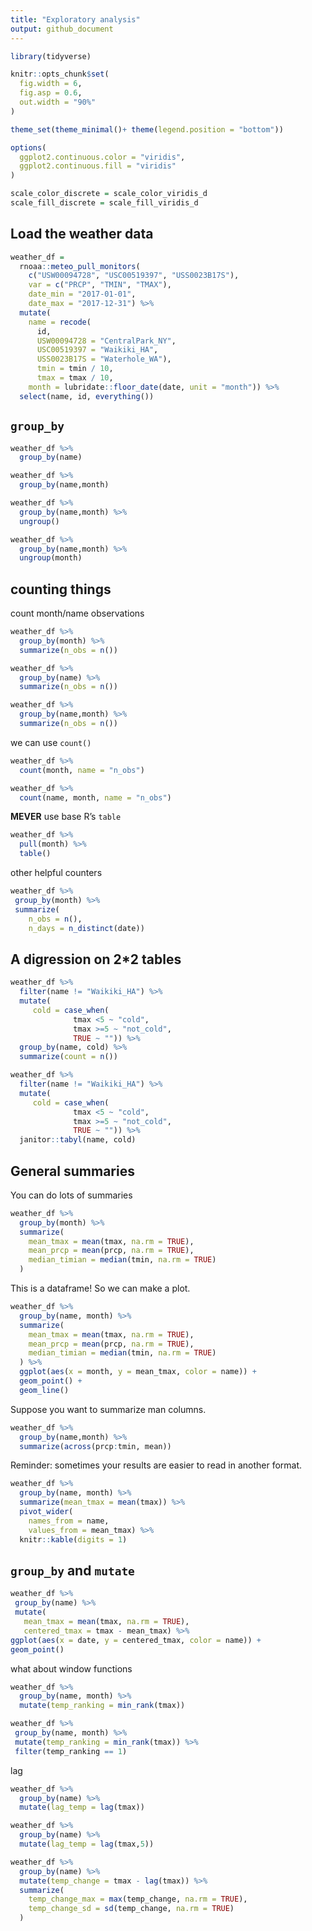```yaml
---
title: "Exploratory analysis"
output: github_document
---
```


```r
library(tidyverse)

knitr::opts_chunk$set(
  fig.width = 6,
  fig.asp = 0.6,
  out.width = "90%"
)

theme_set(theme_minimal()+ theme(legend.position = "bottom"))

options(
  ggplot2.continuous.color = "viridis",
  ggplot2.continuous.fill = "viridis"
)

scale_color_discrete = scale_color_viridis_d
scale_fill_discrete = scale_fill_viridis_d

```


## Load the weather data

```r
weather_df = 
  rnoaa::meteo_pull_monitors(
    c("USW00094728", "USC00519397", "USS0023B17S"),
    var = c("PRCP", "TMIN", "TMAX"), 
    date_min = "2017-01-01",
    date_max = "2017-12-31") %>%
  mutate(
    name = recode(
      id, 
      USW00094728 = "CentralPark_NY", 
      USC00519397 = "Waikiki_HA",
      USS0023B17S = "Waterhole_WA"),
      tmin = tmin / 10,
      tmax = tmax / 10,
    month = lubridate::floor_date(date, unit = "month")) %>%
  select(name, id, everything())
```


## ` group_by`


```r
weather_df %>% 
  group_by(name)
```

```r
weather_df %>% 
  group_by(name,month)
```

```r
weather_df %>% 
  group_by(name,month) %>% 
  ungroup()
```

```r
weather_df %>% 
  group_by(name,month) %>% 
  ungroup(month)
```


## counting things

count month/name observations

```r
weather_df %>%
  group_by(month) %>%
  summarize(n_obs = n())
```


```r
weather_df %>%
  group_by(name) %>%
  summarize(n_obs = n())
```

```r
weather_df %>%
  group_by(name,month) %>%
  summarize(n_obs = n())
```


we can use `count()`

```r
weather_df %>% 
  count(month, name = "n_obs")
```

```r
weather_df %>% 
  count(name, month, name = "n_obs")
```

**MEVER** use base R's `table`

```r
weather_df %>% 
  pull(month) %>% 
  table()
```


other helpful counters

```r
weather_df %>%
 group_by(month) %>%
 summarize(
    n_obs = n(),
    n_days = n_distinct(date))
```

## A digression on 2*2 tables

```r
weather_df %>%
  filter(name != "Waikiki_HA") %>%
  mutate(
     cold = case_when(
              tmax <5 ~ "cold",
              tmax >=5 ~ "not_cold",
              TRUE ~ "")) %>%
  group_by(name, cold) %>%
  summarize(count = n())
```


```r
weather_df %>%
  filter(name != "Waikiki_HA") %>%
  mutate(
     cold = case_when(
              tmax <5 ~ "cold",
              tmax >=5 ~ "not_cold",
              TRUE ~ "")) %>%
  janitor::tabyl(name, cold)
```

## General summaries

You can do lots of summaries

```r
weather_df %>%
  group_by(month) %>%
  summarize(
    mean_tmax = mean(tmax, na.rm = TRUE),
    mean_prcp = mean(prcp, na.rm = TRUE),
    median_timian = median(tmin, na.rm = TRUE)
  )
```

This is a dataframe! So we can make a plot.

```r
weather_df %>%
  group_by(name, month) %>%
  summarize(
    mean_tmax = mean(tmax, na.rm = TRUE),
    mean_prcp = mean(prcp, na.rm = TRUE),
    median_timian = median(tmin, na.rm = TRUE)
  ) %>% 
  ggplot(aes(x = month, y = mean_tmax, color = name)) +
  geom_point() +
  geom_line()
```

Suppose you want to summarize man columns.

```r
weather_df %>% 
  group_by(name,month) %>% 
  summarize(across(prcp:tmin, mean))
```


Reminder: sometimes your results are easier to read in another format.

```r
weather_df %>%
  group_by(name, month) %>%
  summarize(mean_tmax = mean(tmax)) %>%
  pivot_wider(
    names_from = name,
    values_from = mean_tmax) %>% 
  knitr::kable(digits = 1)
```

## `group_by` and `mutate`

```r
weather_df %>%
 group_by(name) %>%
 mutate(
   mean_tmax = mean(tmax, na.rm = TRUE),
   centered_tmax = tmax - mean_tmax) %>%
ggplot(aes(x = date, y = centered_tmax, color = name)) +
geom_point()
```

what about window functions

```r
weather_df %>%
  group_by(name, month) %>%
  mutate(temp_ranking = min_rank(tmax))
```

```r
weather_df %>%
 group_by(name, month) %>%
 mutate(temp_ranking = min_rank(tmax)) %>% 
 filter(temp_ranking == 1)
```

lag

```r
weather_df %>% 
  group_by(name) %>% 
  mutate(lag_temp = lag(tmax))
```

```r
weather_df %>% 
  group_by(name) %>% 
  mutate(lag_temp = lag(tmax,5))
```

```r
weather_df %>% 
  group_by(name) %>% 
  mutate(temp_change = tmax - lag(tmax)) %>% 
  summarize(
    temp_change_max = max(temp_change, na.rm = TRUE),
    temp_change_sd = sd(temp_change, na.rm = TRUE)
  )
```

